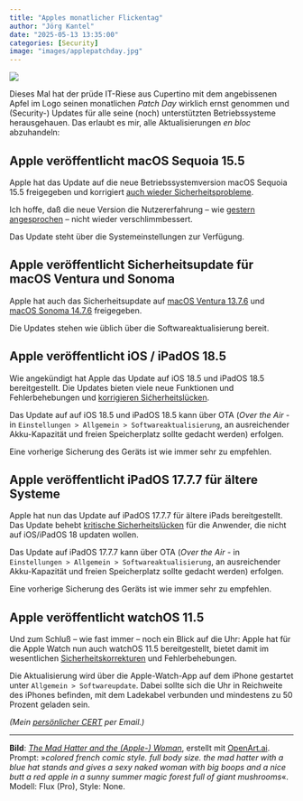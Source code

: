 ```yaml
---
title: "Apples monatlicher Flickentag"
author: "Jörg Kantel"
date: "2025-05-13 13:35:00"
categories: [Security]
image: "images/applepatchday.jpg"
---
```


[![](images/applepatchday-b.jpg)](https://www.flickr.com/photos/schockwellenreiter/54516568874/)

Dieses Mal hat der prüde IT-Riese aus Cupertino mit dem angebissenen Apfel im Logo seinen monatlichen *Patch Day* wirklich ernst genommen und (Security-) Updates für alle seine (noch) unterstützten Betriebssysteme herausgehauen. Das erlaubt es mir, alle Aktualisierungen *en bloc* abzuhandeln:

## Apple veröffentlicht macOS Sequoia 15.5

Apple hat das Update auf die neue Betriebssystemversion macOS Sequoia 15.5 freigegeben und korrigiert [auch wieder Sicherheitsprobleme](https://support.apple.com/en-us/122716).

Ich hoffe, daß die neue Version die Nutzererfahrung -- wie [gestern angesprochen](https://kantel.github.io/posts/2025051202_sequoia_fix/) -- nicht wieder verschlimmbessert.

Das Update steht über die Systemeinstellungen zur Verfügung.

## Apple veröffentlicht Sicherheitsupdate für macOS Ventura und Sonoma

Apple hat auch das Sicherheitsupdate auf [macOS Ventura 13.7.6](https://support.apple.com/en-us/122718) und [macOS Sonoma 14.7.6](https://support.apple.com/en-us/122717) freigegeben.

Die Updates stehen wie üblich über die Softwareaktualisierung bereit.

## Apple veröffentlicht iOS / iPadOS 18.5

Wie angekündigt hat Apple  das Update auf iOS 18.5 und iPadOS 18.5 bereitgestellt. Die Updates bieten viele neue Funktionen und Fehlerbehebungen und [korrigieren Sićherheitslücken](https://support.apple.com/en-us/122404).

Das Update auf auf iOS 18.5 und iPadOS 18.5 kann über OTA (*Over the Air* - in `Einstellungen > Allgemein > Softwareaktualisierung`, an ausreichender Akku-Kapazität und freien Speicherplatz sollte gedacht werden) erfolgen.

Eine vorherige Sicherung des Geräts ist wie immer sehr zu empfehlen.

## Apple veröffentlicht iPadOS 17.7.7 für ältere Systeme

Apple hat nun das Update auf  iPadOS 17.7.7 für ältere iPads bereitgestellt. Das Update behebt [kritische Sicherheitslücken](https://support.apple.com/en-us/122405) für die Anwender, die nicht auf iOS/iPadOS 18 updaten wollen. 

Das Update auf iPadOS 17.7.7 kann über OTA  (*Over the Air* - in `Einstellungen > Allgemein > Softwareaktualisierung`, an ausreichender Akku-Kapazität und freien Speicherplatz sollte gedacht werden) erfolgen.

Eine vorherige Sicherung des Geräts ist wie immer sehr zu empfehlen.

## Apple veröffentlicht watchOS 11.5

Und zum Schluß -- wie fast immer -- noch ein Blick auf die Uhr: Apple hat für die Apple Watch nun auch watchOS 11.5 bereitgestellt, bietet damit im wesentlichen [Sicherheitskorrekturen](https://support.apple.com/en-us/122722) und Fehlerbehebungen.

Die Aktualisierung wird über die Apple-Watch-App auf dem iPhone gestartet unter `Allgemein > Softwareupdate`. Dabei sollte sich die Uhr in Reichweite des iPhones befinden, mit dem Ladekabel verbunden und mindestens zu 50 Prozent geladen sein.

*(Mein [persönlicher CERT](https://wwwuser.gwdguser.de/~mreiman1/) per Email.)*

---

**Bild**: *[The Mad Hatter and the (Apple-) Woman](https://www.flickr.com/photos/schockwellenreiter/54516568874/)*, erstellt mit [OpenArt.ai](https://openart.ai/home). Prompt: »*colored french comic style. full body size. the mad hatter with a blue hat stands and gives a sexy naked woman with big boops and a nice butt a red apple in a sunny summer magic forest full of giant mushrooms*«. Modell: Flux (Pro), Style: None.